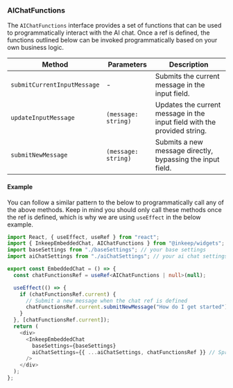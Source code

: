 ### AIChatFunctions

The `AIChatFunctions` interface provides a set of functions that can be used to programmatically interact with the AI chat. Once a ref is defined, the functions outlined below can be invoked programmatically based on your own business logic.

| Method                      | Parameters          | Description                                                              |
| --------------------------- | ------------------- | ------------------------------------------------------------------------ |
| `submitCurrentInputMessage` | -                   | Submits the current message in the input field.                          |
| `updateInputMessage`        | `(message: string)` | Updates the current message in the input field with the provided string. |
| `submitNewMessage`          | `(message: string)` | Submits a new message directly, bypassing the input field.               |

#### Example

You can follow a similar pattern to the below to programmatically call any of the above methods. Keep in mind you should only call these methods once the ref is defined, which is why we are using `useEffect` in the below example.

```typescript
import React, { useEffect, useRef } from "react";
import { InkeepEmbeddedChat, AIChatFunctions } from "@inkeep/widgets";
import baseSettings from "./baseSettings"; // your base settings
import aiChatSettings from "./aiChatSettings"; // your ai chat settings

export const EmbeddedChat = () => {
  const chatFunctionsRef = useRef<AIChatFunctions | null>(null);

  useEffect(() => {
    if (chatFunctionsRef.current) {
      // Submit a new message when the chat ref is defined
      chatFunctionsRef.current.submitNewMessage("How do I get started");
    }
  }, [chatFunctionsRef.current]);
  return (
    <div>
      <InkeepEmbeddedChat
        baseSettings={baseSettings}
        aiChatSettings={{ ...aiChatSettings, chatFunctionsRef }} // Spread the ref into aiChatSettings
      />
    </div>
  );
};
```
